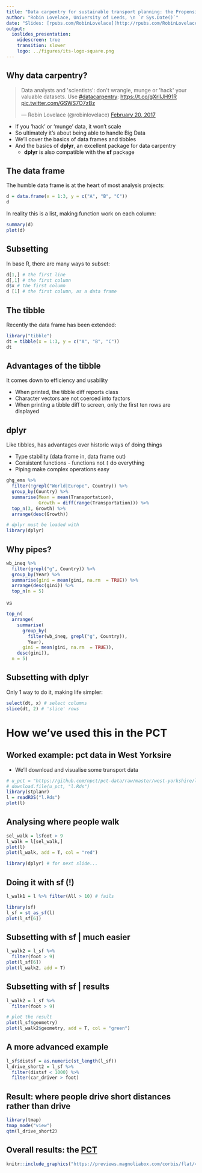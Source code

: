 ```yaml
---
title: "Data carpentry for sustainable transport planning: the Propensity to Cycle Tool"
author: "Robin Lovelace, University of Leeds, \n `r Sys.Date()`"
date: "Slides: [rpubs.com/RobinLovelace](http://rpubs.com/RobinLovelace)"
output:
  ioslides_presentation:
    widescreen: true
    transition: slower
    logo: ../figures/its-logo-square.png
---
```


## Why data carpentry?

<blockquote class="twitter-tweet" data-lang="en"><p lang="en" dir="ltr">Data analysts and &#39;scientists&#39;: don&#39;t wrangle, munge or &#39;hack&#39; your valuable datasets. Use <a href="https://twitter.com/hashtag/datacarpentry?src=hash">#datacarpentry</a>: <a href="https://t.co/gXrlIJH91R">https://t.co/gXrlIJH91R</a> <a href="https://t.co/GSWS7O7zBz">pic.twitter.com/GSWS7O7zBz</a></p>&mdash; Robin Lovelace (@robinlovelace) <a href="https://twitter.com/robinlovelace/status/833622374037721089">February 20, 2017</a></blockquote>
<script async src="//platform.twitter.com/widgets.js" charset="utf-8"></script>

- If you 'hack' or 'munge' data, it won't scale
- So ultimately it's about being able to handle Big Data
- We'll cover the basics of data frames and tibbles
- And the basics of **dplyr**, an excellent package for data carpentry
    - **dplyr** is also compatible with the **sf** package

## The data frame

The humble data frame is at the heart of most analysis projects:

```r
d = data.frame(x = 1:3, y = c("A", "B", "C"))
d
```

In reality this is a list, making function work on each column:

```r
summary(d)
plot(d)
```

## Subsetting

In base R, there are many ways to subset:

```r
d[1,] # the first line
d[,1] # the first column
d$x # the first column
d [1] # the first column, as a data frame
```

## The tibble

Recently the data frame has been extended:

```r
library("tibble")
dt = tibble(x = 1:3, y = c("A", "B", "C"))
dt
```

## Advantages of the tibble

It comes down to efficiency and usability

 - When printed, the tibble diff reports class
 - Character vectors are not coerced into factors
 - When printing a tibble diff to screen, only the first ten rows are displayed
 
## dplyr

Like tibbles, has advantages over historic ways of doing things

- Type stability (data frame in, data frame out)
- Consistent functions - functions not `[` do everything
- Piping make complex operations easy

```r
ghg_ems %>%
  filter(!grepl("World|Europe", Country)) %>% 
  group_by(Country) %>% 
  summarise(Mean = mean(Transportation),
            Growth = diff(range(Transportation))) %>%
  top_n(3, Growth) %>%
  arrange(desc(Growth))
```

```r
# dplyr must be loaded with
library(dplyr)
```

## Why pipes?

```r
wb_ineq %>% 
  filter(grepl("g", Country)) %>%
  group_by(Year) %>%
  summarise(gini = mean(gini, na.rm  = TRUE)) %>%
  arrange(desc(gini)) %>%
  top_n(n = 5)
```

vs

```r
top_n(
  arrange(
    summarise(
      group_by(
        filter(wb_ineq, grepl("g", Country)),
        Year),
      gini = mean(gini, na.rm  = TRUE)),
    desc(gini)),
  n = 5)
```

## Subsetting with dplyr

Only 1 way to do it, making life simpler:

```r
select(dt, x) # select columns
slice(dt, 2) # 'slice' rows
```

# How we've used this in the PCT

## Worked example: pct data in West Yorksire

- We'll download and visualise some transport data

```r
# u_pct = "https://github.com/npct/pct-data/raw/master/west-yorkshire/l.Rds"
# download.file(u_pct, "l.Rds")
library(stplanr)
l = readRDS("l.Rds")
plot(l)
```

## Analysing where people walk

```r
sel_walk = l$foot > 9
l_walk = l[sel_walk,]
plot(l)
plot(l_walk, add = T, col = "red")

library(dplyr) # for next slide...
```

## Doing it with sf (!)

```r
l_walk1 = l %>% filter(All > 10) # fails
```

```r
library(sf)
l_sf = st_as_sf(l)
plot(l_sf[6])
```

## Subsetting with sf | much easier

```r
l_walk2 = l_sf %>% 
  filter(foot > 9)
plot(l_sf[6])
plot(l_walk2, add = T)
```

## Subsetting with sf | results

```r
l_walk2 = l_sf %>% 
  filter(foot > 9)

# plot the result
plot(l_sf$geometry)
plot(l_walk2$geometry, add = T, col = "green")
```

## A more advanced example

```r
l_sf$distsf = as.numeric(st_length(l_sf))
l_drive_short2 = l_sf %>% 
  filter(distsf < 1000) %>% 
  filter(car_driver > foot)
```

## Result: where people drive short distances rather than drive

```r
library(tmap)
tmap_mode("view")
qtm(l_drive_short2)
```

## Overall results: the [PCT](http://pct.bike/)

```r
knitr::include_graphics("https://previews.magnoliabox.com/corbis/flat/42-32403684/MUS-FAPC2020_500.jpg")
```



